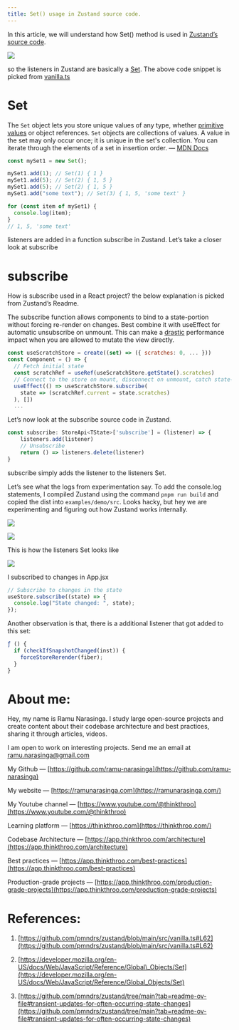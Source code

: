 ```yaml
---
title: Set() usage in Zustand source code.
---
```


In this article, we will understand how Set() method is used in [Zustand’s source code](https://github.com/pmndrs/zustand/blob/main/src/vanilla.ts#L71).

![](https://miro.medium.com/v2/resize:fit:875/1*OmmD1X7HpeX2fPvhRTfuOA.png)

so the listeners in Zustand are basically a [Set](https://developer.mozilla.org/en-US/docs/Web/JavaScript/Reference/Global_Objects/Set). The above code snippet is picked from [vanilla.ts](https://github.com/pmndrs/zustand/blob/main/src/vanilla.ts#L71)

# **Set**

The `Set` object lets you store unique values of any type, whether [primitive values](https://developer.mozilla.org/en-US/docs/Glossary/Primitive) or object references. `Set` objects are collections of values. A value in the set may only occur once; it is unique in the set's collection. You can iterate through the elements of a set in insertion order. — [MDN Docs](https://developer.mozilla.org/en-US/docs/Web/JavaScript/Reference/Global_Objects/Set)

```javascript
const mySet1 = new Set();

mySet1.add(1); // Set(1) { 1 }
mySet1.add(5); // Set(2) { 1, 5 }
mySet1.add(5); // Set(2) { 1, 5 }
mySet1.add("some text"); // Set(3) { 1, 5, 'some text' }

for (const item of mySet1) {
  console.log(item);
}
// 1, 5, 'some text'
```

listeners are added in a function subscribe in Zustand. Let’s take a closer look at subscribe

# **subscribe**

How is subscribe used in a React project? the below explanation is picked from Zustand’s Readme.

The subscribe function allows components to bind to a state-portion without forcing re-render on changes. Best combine it with useEffect for automatic unsubscribe on unmount. This can make a [drastic](https://codesandbox.io/s/peaceful-johnson-txtws) performance impact when you are allowed to mutate the view directly.

```javascript
const useScratchStore = create((set) => ({ scratches: 0, ... }))
const Component = () => {
  // Fetch initial state
  const scratchRef = useRef(useScratchStore.getState().scratches)
  // Connect to the store on mount, disconnect on unmount, catch state-changes in a reference
  useEffect(() => useScratchStore.subscribe(
    state => (scratchRef.current = state.scratches)
  ), [])
  ...
```

Let’s now look at the subscribe source code in Zustand.

```javascript
const subscribe: StoreApi<TState>['subscribe'] = (listener) => {
    listeners.add(listener)
    // Unsubscribe
    return () => listeners.delete(listener)
}
```

subscribe simply adds the listener to the listeners Set.

Let’s see what the logs from experimentation say. To add the console.log statements, I compiled Zustand using the command `pnpm run build` and copied the dist into `examples/demo/src`. Looks hacky, but hey we are experimenting and figuring out how Zustand works internally.

![](https://miro.medium.com/v2/resize:fit:875/1*ctFSmLkfJb8Y_8K-kYXSPA.png)

![](https://miro.medium.com/v2/resize:fit:875/1*hmwr4QJlEjom-2zCEqpdJg.png)

This is how the listeners Set looks like

![](https://miro.medium.com/v2/resize:fit:875/1*F0iBPkLIR2rdZ3_D4cC_Ag.png)

I subscribed to changes in App.jsx

```javascript
// Subscribe to changes in the state
useStore.subscribe((state) => {
  console.log("State changed: ", state);
});
```

Another observation is that, there is a additional listener that got added to this set:

```javascript
ƒ () {
  if (checkIfSnapshotChanged(inst)) {
    forceStoreRerender(fiber);
  }
}
```

# **About me:**

Hey, my name is Ramu Narasinga. I study large open-source projects and create content about their codebase architecture and best practices, sharing it through articles, videos.

I am open to work on interesting projects. Send me an email at ramu.narasinga@gmail.com

My Github — [https://github.com/ramu-narasinga](https://github.com/ramu-narasinga)

My website — [https://ramunarasinga.com](https://ramunarasinga.com/)

My Youtube channel — [https://www.youtube.com/@thinkthroo](https://www.youtube.com/@thinkthroo)

Learning platform — [https://thinkthroo.com](https://thinkthroo.com/)

Codebase Architecture — [https://app.thinkthroo.com/architecture](https://app.thinkthroo.com/architecture)

Best practices — [https://app.thinkthroo.com/best-practices](https://app.thinkthroo.com/best-practices)

Production-grade projects — [https://app.thinkthroo.com/production-grade-projects](https://app.thinkthroo.com/production-grade-projects)

# **References:**

1. [https://github.com/pmndrs/zustand/blob/main/src/vanilla.ts#L62](https://github.com/pmndrs/zustand/blob/main/src/vanilla.ts#L62)
    
2. [https://developer.mozilla.org/en-US/docs/Web/JavaScript/Reference/Global\_Objects/Set](https://developer.mozilla.org/en-US/docs/Web/JavaScript/Reference/Global_Objects/Set)
    
3. [https://github.com/pmndrs/zustand/tree/main?tab=readme-ov-file#transient-updates-for-often-occurring-state-changes](https://github.com/pmndrs/zustand/tree/main?tab=readme-ov-file#transient-updates-for-often-occurring-state-changes)

